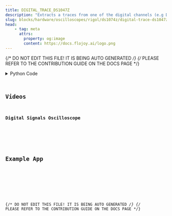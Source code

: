 ```yaml
---
title: DIGITAL_TRACE_DS1047Z
description: "Extracts a traces from one of the digital channels (e.g D0)."
slug: blocks/hardware/oscilloscopes/rigol/ds1074z/digital-trace-ds1047z
head:
    - tag: meta
      attrs:
        property: og:image
        content: https://docs.flojoy.ai/logo.png
---
```


{/* DO NOT EDIT THIS FILE! IT IS BEING AUTO GENERATED */}
{/* PLEASE REFER TO THE CONTRIBUTION GUIDE ON THE DOCS PAGE */}


<DownloadStudioBanner />
<PythonDocsDisplay docstring={block_data["docstring"]} />
<details>
<summary>Python Code</summary>



<Code code={pythonCode} lang="py" wrap theme="dracula" />

[Find this Flojoy Block on GitHub](https://github.com/flojoy-ai/blocks/blob/main/blocks/HARDWARE/OSCILLOSCOPES/RIGOL/DS1074Z/DIGITAL_TRACE_DS1047Z/DIGITAL_TRACE_DS1047Z.py)

</details>

## Videos


### Digital Signals Oscilloscope

<div className="not-content">
<YouTube id="https://www.youtube.com/watch?v=0KqU-XWji9k" />
</div>

## Example App


<GetHelpWidget />


<AppDisplay app={app} blockName="DIGITAL_TRACE_DS1047Z" client:visible />


<Example />

{/* DO NOT EDIT THIS FILE! IT IS BEING AUTO GENERATED */}
{/* PLEASE REFER TO THE CONTRIBUTION GUIDE ON THE DOCS PAGE */}
